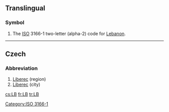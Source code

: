 {{also|lb|.lb|Lb}}
==Translingual==

===Symbol===
{{head|mul|symbol}}
# The [[ISO]] 3166-1 two-letter (alpha-2) code for [[Lebanon]].

[[Category:ISO 3166-1]]
----

==Czech==

===Abbreviation===
{{head|cs|abbreviation}}

# [[Liberec]] (region)
# [[Liberec]] (city)

[[cs:LB]]
[[fr:LB]]
[[tr:LB]]